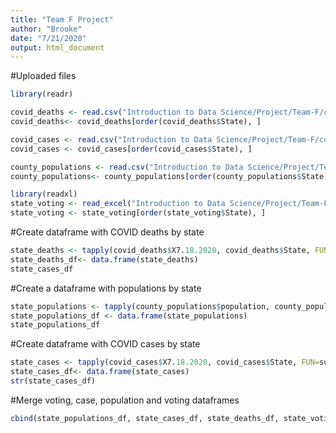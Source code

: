 ```yaml
---
title: "Team F Project"
author: "Brooke"
date: "7/21/2020"
output: html_document
---
```

#Uploaded files 
```r
library(readr)

covid_deaths <- read.csv("Introduction to Data Science/Project/Team-F/covid_deaths_usafacts.csv")
covid_deaths<- covid_deaths[order(covid_deaths$State), ]

covid_cases <- read.csv("Introduction to Data Science/Project/Team-F/covid_confirmed_usafacts.csv")
covid_cases <- covid_cases[order(covid_cases$State), ]

county_populations <- read.csv("Introduction to Data Science/Project/Team-F/covid_county_population_usafacts.csv")
county_populations<- county_populations[order(county_populations$State),]

library(readxl)
state_voting <- read_excel("Introduction to Data Science/Project/Team-F/2018 Voting Data.xlsx")
state_voting <- state_voting[order(state_voting$State), ]

```

#Create dataframe with COVID deaths by state
```r
state_deaths <- tapply(covid_deaths$X7.18.2020, covid_deaths$State, FUN=sum)
state_deaths_df<- data.frame(state_deaths)
state_cases_df
```

#Create a dataframe with populations by state 
```r
state_populations <- tapply(county_populations$population, county_populations$State, FUN=sum)
state_populations_df <- data.frame(state_populations)
state_populations_df
```

#Create dataframe with COVID cases by state
```r
state_cases <- tapply(covid_cases$X7.18.2020, covid_cases$State, FUN=sum)
state_cases_df<- data.frame(state_cases)
str(state_cases_df)
```

#Merge voting, case, population and voting dataframes 
```r
cbind(state_populations_df, state_cases_df, state_deaths_df, state_voting$Classification)

```